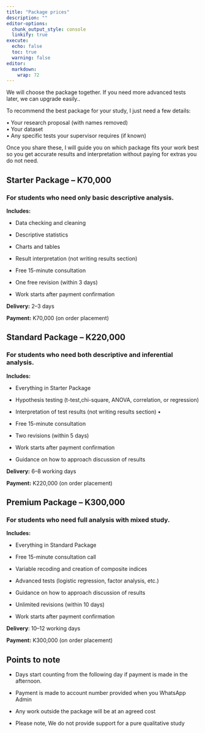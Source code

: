 ```yaml
---
title: "Package prices"
description: ""
editor-options:
  chunk_output_style: console
  linkify: true
execute:
  echo: false
  toc: true
  warning: false
editor: 
  markdown: 
    wrap: 72
---
```


We will choose the package together. If you need more advanced tests
later, we can upgrade easily..

To recommend the best package for your study, I just need a few details:

• Your research proposal (with names removed)\
• Your dataset\
• Any specific tests your supervisor requires (if known)

Once you share these, I will guide you on which package fits your work
best so you get accurate results and interpretation without paying for
extras you do not need.

## Starter Package – K70,000

### For students who need only basic descriptive analysis.

**Includes:**

-   Data checking and cleaning

-   Descriptive statistics

-   Charts and tables

-   Result interpretation (not writing results section)

-   Free 15-minute consultation

-   One free revision (within 3 days)

-   Work starts after payment confirmation

**Delivery:** 2–3 days

**Payment:** K70,000 (on order placement)

## Standard Package – K220,000

### For students who need both descriptive and inferential analysis.

**Includes:**

-   Everything in Starter Package

-   Hypothesis testing (t-test,chi-square, ANOVA, correlation, or
    regression)

-   Interpretation of test results (not writing results section) •

-   Free 15-minute consultation

-   Two revisions (within 5 days)

-   Work starts after payment confirmation

-   Guidance on how to approach discussion of results

**Delivery:** 6–8 working days

**Payment:** K220,000 (on order placement)

## Premium Package – K300,000

### For students who need full analysis with mixed study.

**Includes:**

-   Everything in Standard Package

-   Free 15-minute consultation call

-   Variable recoding and creation of composite indices

-   Advanced tests (logistic regression, factor analysis, etc.)

-   Guidance on how to approach discussion of results

-   Unlimited revisions (within 10 days)

-   Work starts after payment confirmation

**Delivery**: 10–12 working days

**Payment:** K300,000 (on order placement)

## Points to note

-   Days start counting from the following day if payment is made in the
    afternoon.

-   Payment is made to account number provided when you WhatsApp Admin

-   Any work outside the package will be at an agreed cost

-   Please note, We do not provide support for a pure qualitative study
